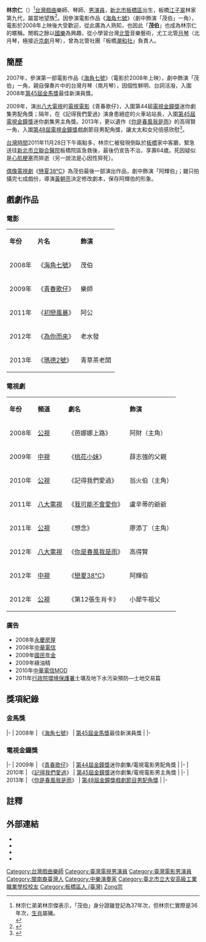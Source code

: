 {{藝人
|姓名 = 林宗仁
|類型 = 男演員
|圖片 = Johnny C.J. Lin 20100427 02.jpg
|圖片尺寸 = 230px
|圖片簡介 = 攝於2010年海峽兩岸保生文化祭
|本名 = 林宗仁
|英文名 = Johnny Lin
|羅馬拼音 = Lin Chung-Jen
|國籍 = {{ROC}}
|暱稱 = 茂伯
|出生日期 = {{Birth_date|1947|10|31}}
|出生地點 = {{ROC}}[[臺灣省|臺灣省]][[臺北縣|臺北縣]][[海山郡|海山區]]板橋鎮[[江子翠|江子翠]]（今[[新北市|新北市]][[板橋區_(台灣)|板橋區]]江子翠）
|逝世日期 = {{death_date_and_age|2011|11|28|1947|10|31|mf=y}}
|逝世地點 = {{ROC}}新北市板橋區江子翠住家
|墓地 = {{ROC}}新北市[[萬里區|萬里區]]福田妙國生命紀念館
|職業 = [[台灣|台灣]][[國劇|國劇]]樂師、琴師、[[演員|演員]]
|語言 = [[台灣閩南語|台灣閩南語]]
|配偶 = 圈外女性
|兒女 = 三女
|親屬 = 弟弟：林宗傑
|演奏樂器 = [[北管|北管]][[月琴|月琴]]
|出身地 = {{TWN}}
|出道日期 = {{start date and age|2007}}
|出道作 =《[[海角七號|海角七號]]》 
|代表作 =《[[海角七號|海角七號]]》
|活躍年代 = 2008年－2011年
|imdb = 3095578
|教育程度 = [[臺北市立大安高級工業職業學校|臺北市立大安高級工業職業學校]]畢業
|死因 = [[心肌梗塞|心肌梗塞]]
}}
{{Infobox Hokkien name
| title      = 林宗仁
| hanji      = 林宗仁
| poj        = Lîm Chong-jîn
| hanlo      = 
| tl         = Lîm Tsong-jîn
| bp         = 
| hokkienipa = 
| lm  = 
| image      = 
| image_size = 
| caption    = 
|
| othername1           =暱稱
| hanji1               =茂伯
| poj1                 =Bō͘-peh
| hanlo1               =
| tl1                  =Bōo-peh
| bp1                  =
| hokkienipa1          =
}}
'''林宗仁'''（{{bd|1947年|10月31日|2011年|11月28日|catIdx=Lin}}）<ref name="cna1128">林宗仁弟弟林宗傑表示，「茂伯」身分證雖登記為37年次，但林宗仁實際是36年次，[[生肖|生肖]]屬豬。<br/>{{cite web| title=心肌梗塞「海角七號」茂伯猝逝| url=http://www2.cna.com.tw/ShowNews/WebNews_Detail.aspx?Type=FirstNews&ID=201111280064| date=2011-11-28| accessdate=2011-11-28| publisher=[[中央社|中央社]]| language=zh-tw| deadurl=yes| archiveurl=https://web.archive.org/web/20160304121706/http://www2.cna.com.tw/ShowNews/WebNews_Detail.aspx?Type=FirstNews&ID=201111280064| archivedate=2016-03-04}}</ref>[[台灣|台灣]][[戲曲|戲曲]]樂師、琴師、[[男演員|男演員]]，[[新北市|新北市]][[板橋區_(台灣)|板橋區]]出生，板橋[[江子翠|江子翠]]林家第九代，屬當地望族<ref>{{cite web| title=娛樂頭條/家族擁百億土地茂伯竟是江子翠地產王| url=http://news.chinatimes.com/2009Cti/Channel/Showbiz/showbiz-news-cnt/0,5020,10010901+172009120101892,00.html| date=2009-12-01| publisher=[[中時電子報|中時電子報]]| language=zh-tw| deadurl=yes| archiveurl=https://web.archive.org/web/20111130212315/http://news.chinatimes.com/2009Cti/Channel/Showbiz/showbiz-news-cnt/0,5020,10010901+172009120101892,00.html| archivedate=2011-11-30}}</ref>。因參演電影作品《[[海角七號|海角七號]]》（劇中飾演「茂伯」一角），電影於2008年上映後大受歡迎，從此廣為人熟知，也因此「'''茂伯'''」也成為林宗仁的暱稱。閒暇之餘以[[國樂|國樂]]為興趣，從小學習台灣[[北管|北管]]音樂藝術，尤工北管[[月琴|月琴]]（北月琴，極接近[[京劇|京劇]]月琴），曾為北管社團「板橋[[潮和宮|潮和社]]」負責人。

== 簡歷 ==
2007年，參演第一部電影作品《[[海角七號|海角七號]]》（電影於2008年上映），劇中飾演「茂伯」一角，親自彈奏片中的台灣月琴（南月琴），因個性鮮明、台詞活潑，入圍2008年[[第45屆金馬獎|第45屆金馬獎]]最佳新演員獎。

2009年，演出[[八大電視|八大電視]]的[[電視電影|電視電影]]《青春歌仔》，入圍第44屆[[金鐘獎|電視金鐘獎]]迷你劇集男配角獎；隔年，在《記得我們愛過》演身患絕症的火車站站長，入圍[[第45屆金鐘獎|第45屆電視金鐘獎]]迷你劇集男主角獎。2013年，更以遺作《[[你是春風我是雨|你是春風我是雨]]》的高得賢一角，入圍[[第48屆金鐘獎|第48屆電視金鐘獎]]戲劇節目男配角獎，讓太太和女兒倍感欣慰<ref>{{cite web| title=茂伯生前作品入圍金鐘老婆欣慰、女兒驕傲| url=http://showbiz.chinatimes.com/showbiz/130511/172013092600765.html| date=2013-09-26| accessdate=2013-09-27| publisher=中時娛樂| language=zh-tw}}{{dead link|date=2018年3月 |bot=InternetArchiveBot |fix-attempted=yes }}</ref>。

[[台灣時間|台灣時間]]2011年11月28日下午兩點多，林宗仁被發現倒臥於[[板橋區_(台灣)|板橋]]家中客廳，緊急送往[[新北市立聯合醫院|新北市立聯合醫院]]板橋院區急救後，最後仍宣告不治，享壽64歲。死因疑似是[[心肌梗塞|心肌梗塞]]而猝逝（另一說法是心因性猝死）。

[[偶像電視劇|偶像電視劇]]《[[戀夏38℃|戀夏38℃]]》為茂伯最後一部演出作品，劇中飾演「阿輝伯」；雖只拍攝完七成戲份，導演[[黃朝亮|黃朝亮]]決定修改劇本，保存阿輝伯的形象。

==戲劇作品==
===電影===
{|class="wikitable"
|-style="background:skyblue;color:black;font-weight:bold;text-align:center;"
|'''年份'''||'''片名'''||'''飾演'''
|-
|2008年||《[[海角七號|海角七號]]》||茂伯
|-
|2009年||《[[青春歌仔|青春歌仔]]》||樂師
|-
|2011年||《[[初戀風暴|初戀風暴]]》||阿公
|-
|2012年||《[[為你而來_(電影)|為你而來]]》||老水發
|-
|2013年||《[[瑪德2號|瑪德2號]]》||青草茶老闆
|}

===電視劇===
{|class="wikitable"
|-style="background:skyblue;color:black;font-weight:bold;text-align:center;"
|'''年份'''||'''頻道'''||'''劇名'''||'''飾演'''
|-
|2008年||[[台灣公共電視|公視]]||《芭娜娜上路》||阿財（主角）
|-
|2009年||[[中視|中視]]||《[[桃花小妹_(電視劇)|桃花小妹]]》||薛志強的父親
|-
|2010年||[[台灣公共電視|公視]]||《記得我們愛過》||翁火伯（主角）
|-
|2011年||[[八大電視|八大電視]]||《[[我可能不會愛你|我可能不會愛你]]》||盧辛蒂的爺爺
|-
|2011年||[[台灣公共電視|公視]]||《想念》||廖添丁（主角）
|-
|2012年||[[八大電視|八大電視]]||《[[你是春風我是雨|你是春風我是雨]]》||高得賢
|-
|2012年||[[中視|中視]]||《[[戀夏38℃|戀夏38℃]]》||阿輝伯
|-
|2012年||[[台灣公共電視|公視]]||《第12張生肖卡》||小犀牛祖父
|}

===廣告===
*2008年[[永慶房屋|永慶房屋]] 
*2008年[[中華電信|中華電信]]
*2009年[[國民年金|國民年金]]
*2009年綠油精
*2010年[[中華電信MOD|中華電信MOD]] 
*2011年[[行政院環境保護署|行政院環境保護署]]土壤及地下水污染預防—土地交易篇

== 獎項紀錄 ==
=== 金馬獎 ===
{{awards table}}
|-
| 2008年
| 《[[海角七號|海角七號]]》
| [[第45屆金馬獎|第45屆金馬獎]]最佳新演員獎
| {{nom}}
|-
{{end}}

=== 電視金鐘獎 ===
{{awards table}}
|-
| 2009年
| 《[[青春歌仔|青春歌仔]]》
| [[第44屆金鐘獎|第44屆金鐘獎]]迷你劇集/電視電影男配角獎
| {{nom}}
|-
| 2010年
| 《[[記得我們愛過|記得我們愛過]]》
| [[第45屆金鐘獎|第45屆金鐘獎]]迷你劇集/電視電影男主角獎
| {{nom}}
|-
| 2013年
| 《[[你是春風我是雨|你是春風我是雨]]》
| [[第48屆金鐘獎|第48屆金鐘獎]][[戲劇節目男配角獎|戲劇節目男配角獎]]
| {{nom}}
|-
{{end}}

== 註釋 ==
{{Commonscat|Johnny C J.Lin}}
{{Wikinewspar2|《海角七号》林宗仁去世}}
{{Reflist}}

==外部連結==
* {{imdb name|3095578|林宗仁}}
* {{hkmdb name|40297|林宗仁}}
* {{Douban people|1274680|林宗仁}}
* {{Mtime people|1500039|林宗仁}}

{{DEFAULTSORT:Lin Zong-Ren}}
[[Category:台灣戲曲樂師|Category:台灣戲曲樂師]]
[[Category:臺灣電視男演員|Category:臺灣電視男演員]]
[[Category:臺灣電影男演員|Category:臺灣電影男演員]]
[[Category:閩南裔臺灣人|Category:閩南裔臺灣人]]
[[Category:中樂演奏家|Category:中樂演奏家]]
[[Category:臺北市立大安高級工業職業學校校友|Category:臺北市立大安高級工業職業學校校友]]
[[Category:板橋區人_(臺灣)|Category:板橋區人 (臺灣)]]
[[Category:林姓|Zong宗]]
